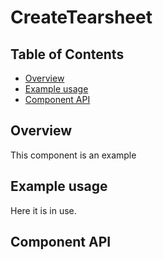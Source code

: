 
# CreateTearsheet

## Table of Contents

- [Overview](#overview)
- [Example usage](#example-usage)
- [Component API](#component-api)

## Overview

This component is an example

## Example usage

Here it is in use.

<Preview>
  <Story id={getStorybookSlug(pkg, CreateTearsheet.displayName, 'default')} />
</Preview>

## Component API

<Props />
